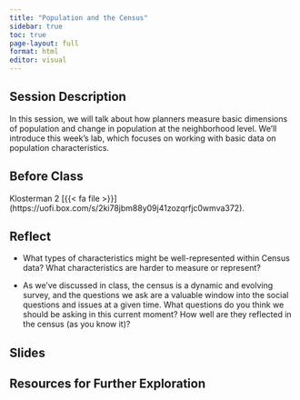 ```yaml
---
title: "Population and the Census"
sidebar: true
toc: true
page-layout: full
format: html
editor: visual
---
```


## Session Description

In this session, we will talk about how planners measure basic dimensions of population and change in population at the neighborhood level. We'll introduce this week's lab, which focuses on working with basic data on population characteristics.

## Before Class

Klosterman 2 \[{{< fa file >}}\](https://uofi.box.com/s/2ki78jbm88y09j41zozqrfjc0wmva372).

## Reflect

-   What types of characteristics might be well-represented within Census data? What characteristics are harder to measure or represent?

-   As we've discussed in class, the census is a dynamic and evolving survey, and the questions we ask are a valuable window into the social questions and issues at a given time. What questions do you think we should be asking in this current moment? How well are they reflected in the census (as you know it)?

## Slides

## Resources for Further Exploration
